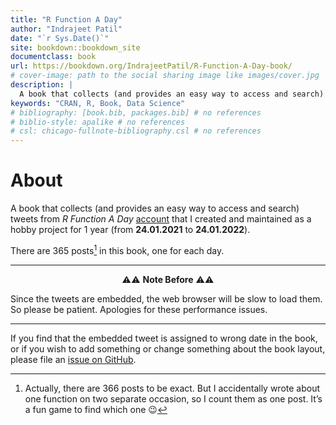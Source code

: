 ```yaml
--- 
title: "R Function A Day"
author: "Indrajeet Patil"
date: "`r Sys.Date()`"
site: bookdown::bookdown_site
documentclass: book
url: https://bookdown.org/IndrajeetPatil/R-Function-A-Day-book/
# cover-image: path to the social sharing image like images/cover.jpg
description: |
  A book that collects (and provides an easy way to access and search) tweets from *R Function A Day* [account](https://twitter.com/rfunctionaday) that I created and maintained as a hobby project for 1 year (from 24.01.2021 to 24.01.2022).
keywords: "CRAN, R, Book, Data Science"
# bibliography: [book.bib, packages.bib] # no references
# biblio-style: apalike # no references
# csl: chicago-fullnote-bibliography.csl # no references
---
```


# About {-}

A book that collects (and provides an easy way to access and search) tweets from *R Function A Day* [account](https://twitter.com/rfunctionaday) that I created and maintained as a hobby project for 1 year (from **24.01.2021** to **24.01.2022**).

There are 365 posts^[Actually, there are 366 posts to be exact. But I accidentally wrote about one function on two separate occasion, so I count them as one post. It's a fun game to find which one 😉] in this book, one for each day. 

---

<p align="center"> ⚠️⚠️  <b>Note Before</b>  ⚠️⚠️ </p>

Since the tweets are embedded, the web browser will be slow to load them. So please be patient.
Apologies for these performance issues.

---

If you find that the embedded tweet is assigned to wrong date in the book, or if you wish to add something or change something about the book layout, please file an [issue on GitHub](https://github.com/IndrajeetPatil/R-Function-A-Day-book/issues).
